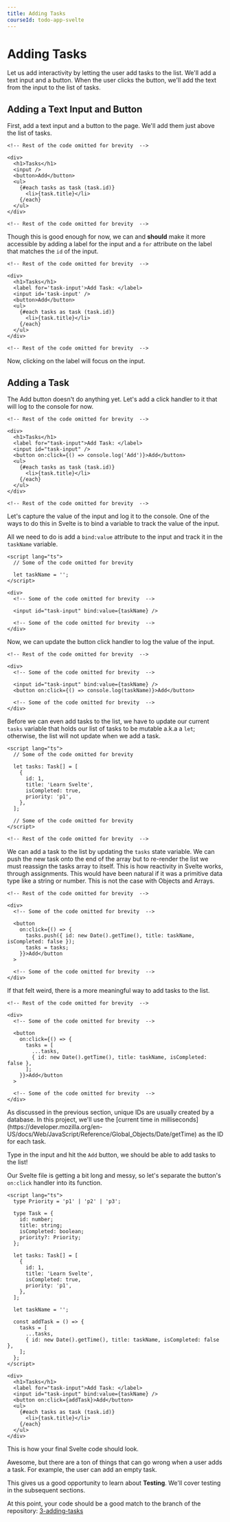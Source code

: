 ```yaml
---
title: Adding Tasks
courseId: todo-app-svelte
---
```



# Adding Tasks

Let us add interactivity by letting the user add tasks to the list. We'll add a text input and a button. When the user clicks the button, we'll add the text from the input to the list of tasks.

## Adding a Text Input and Button

First, add a text input and a button to the page. We'll add them just above the list of tasks.

```svelte title="src/routes/+page.svelte" {5, 6}
<!-- Rest of the code omitted for brevity  -->

<div>
  <h1>Tasks</h1>
  <input />
  <button>Add</button>
  <ul>
    {#each tasks as task (task.id)}
      <li>{task.title}</li>
    {/each}
  </ul>
</div>

<!-- Rest of the code omitted for brevity  -->
```

Though this is good enough for now, we can and **should** make it more accessible by adding a label for the input and a `for` attribute on the label that matches the `id` of the input.

```svelte title="src/routes/+page.svelte" {5, 6}
<!-- Rest of the code omitted for brevity  -->

<div>
  <h1>Tasks</h1>
  <label for='task-input'>Add Task: </label>
  <input id='task-input' />
  <button>Add</button>
  <ul>
    {#each tasks as task (task.id)}
      <li>{task.title}</li>
    {/each}
  </ul>
</div>

<!-- Rest of the code omitted for brevity  -->
```

Now, clicking on the label will focus on the input.

## Adding a Task

The Add button doesn't do anything yet. Let's add a click handler to it that will log to the console for now.

```svelte title="src/routes/+page.svelte" {7}
<!-- Rest of the code omitted for brevity  -->

<div>
  <h1>Tasks</h1>
  <label for="task-input">Add Task: </label>
  <input id="task-input" />
  <button on:click={() => console.log('Add')}>Add</button>
  <ul>
    {#each tasks as task (task.id)}
      <li>{task.title}</li>
    {/each}
  </ul>
</div>

<!-- Rest of the code omitted for brevity  -->
```

Let's capture the value of the input and log it to the console. One of the ways to do this in Svelte is to bind a variable to track the value of the input.

All we need to do is add a `bind:value` attribute to the input and track it in the `taskName` variable.

```svelte title="src/routes/+page.svelte" {4, 10}
<script lang="ts">
  // Some of the code omitted for brevity

  let taskName = '';
</script>

<div>
  <!-- Some of the code omitted for brevity  -->

  <input id="task-input" bind:value={taskName} />

  <!-- Some of the code omitted for brevity  -->
</div>
```

Now, we can update the button click handler to log the value of the input.

```svelte title="src/routes/+page.svelte" {6, 7}
<!-- Rest of the code omitted for brevity  -->

<div>
  <!-- Some of the code omitted for brevity  -->

  <input id="task-input" bind:value={taskName} />
  <button on:click={() => console.log(taskName)}>Add</button>

  <!-- Some of the code omitted for brevity  -->
</div>
```

Before we can even add tasks to the list, we have to update our current `tasks` variable that holds our list of tasks to be mutable a.k.a a `let`; otherwise, the list will not update when we add a task.

```svelte title="src/routes/+page.svelte" {4}
<script lang="ts">
  // Some of the code omitted for brevity

  let tasks: Task[] = [
    {
      id: 1,
      title: 'Learn Svelte',
      isCompleted: true,
      priority: 'p1',
    },
  ];

  // Some of the code omitted for brevity
</script>

<!-- Rest of the code omitted for brevity  -->
```

We can add a task to the list by updating the `tasks` state variable. We can push the new task onto the end of the array but to re-render the list we must reassign the tasks array to itself. This is how reactivity in Svelte works, through assignments. This would have been natural if it was a primitive data type like a string or number. This is not the case with Objects and Arrays.

```svelte title="src/routes/+page.svelte" {6-11}
<!-- Rest of the code omitted for brevity  -->

<div>
  <!-- Some of the code omitted for brevity  -->

  <button
    on:click={() => {
      tasks.push({ id: new Date().getTime(), title: taskName, isCompleted: false });
      tasks = tasks;
    }}>Add</button
  >

  <!-- Some of the code omitted for brevity  -->
</div>
```

If that felt weird, there is a more meaningful way to add tasks to the list.

```svelte title="src/routes/+page.svelte" {6-13}
<!-- Rest of the code omitted for brevity  -->

<div>
  <!-- Some of the code omitted for brevity  -->

  <button
    on:click={() => {
      tasks = [
        ...tasks,
        { id: new Date().getTime(), title: taskName, isCompleted: false },
      ];
    }}>Add</button
  >

  <!-- Some of the code omitted for brevity  -->
</div>
```

<Callout>
	As discussed in the previous section, unique IDs are usually created by a
	database. In this project, we'll use the [current time in
	milliseconds](https://developer.mozilla.org/en-US/docs/Web/JavaScript/Reference/Global_Objects/Date/getTime)
	as the ID for each task.
</Callout>

Type in the input and hit the `Add` button, we should be able to add tasks to the list!

Our Svelte file is getting a bit long and messy, so let's separate the button's `on:click` handler into its function.

```svelte title="src/routes/+page.svelte" {22-27,34}
<script lang="ts">
  type Priority = 'p1' | 'p2' | 'p3';

  type Task = {
    id: number;
    title: string;
    isCompleted: boolean;
    priority?: Priority;
  };

  let tasks: Task[] = [
    {
      id: 1,
      title: 'Learn Svelte',
      isCompleted: true,
      priority: 'p1',
    },
  ];

  let taskName = '';

  const addTask = () => {
    tasks = [
      ...tasks,
      { id: new Date().getTime(), title: taskName, isCompleted: false },
    ];
  };
</script>

<div>
  <h1>Tasks</h1>
  <label for="task-input">Add Task: </label>
  <input id="task-input" bind:value={taskName} />
  <button on:click={addTask}>Add</button>
  <ul>
    {#each tasks as task (task.id)}
      <li>{task.title}</li>
    {/each}
  </ul>
</div>
```

This is how your final Svelte code should look.

Awesome, but there are a ton of things that can go wrong when a user adds a task. For example, the user can add an empty task.

This gives us a good opportunity to learn about **Testing**. We'll cover testing in the subsequent sections.

At this point, your code should be a good match to the branch of the repository: [3-adding-tasks](https://github.com/Frontend-Hire/todo-app-svelte-tdd-typescript/tree/3-adding-tasks)
